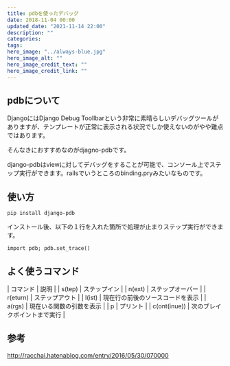 ```yaml
---
title: pdbを使ったデバッグ
date: 2018-11-04 00:00
updated_date: "2021-11-14 22:00"
description: ""
categories:
tags:
hero_image: "../always-blue.jpg"
hero_image_alt: ""
hero_image_credit_text: ""
hero_image_credit_link: ""
---
```

## pdbについて
DjangoにはDjango Debug Toollbarという非常に素晴らしいデバッグツールがありますが、テンプレートが正常に表示される状況でしか使えないのがやや難点ではあります。

そんなきにおすすめなのがdjagno-pdbです。

django-pdbはviewに対してデバッグをすることが可能で、コンソール上でステップ実行ができます。railsでいうところのbinding.pryみたいなものです。

## 使い方
```
pip install django-pdb
```

インストール後、以下の１行を入れた箇所で処理が止まりステップ実行ができます。

```
import pdb; pdb.set_trace()
```

## よく使うコマンド
| コマンド | 説明 |
| s(tep) | ステップイン |
| n(ext) | ステップオーバー |
| r(eturn) | ステップアウト |
| l(ist) | 現在行の前後のソースコードを表示 |
| a(rgs) | 現在いる関数の引数を表示 |
| p | プリント |
| c(ont(inue)) | 次のブレイクポイントまで実行 |

## 参考
http://racchai.hatenablog.com/entry/2016/05/30/070000